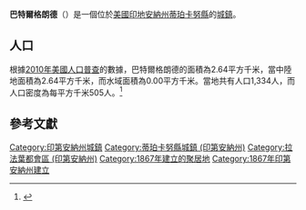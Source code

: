 {{noteTA
|G1=USState
|G2=地名
|G3=Unit
}}
{{Infobox settlement
|name            = 巴特爾格朗德
|native_name = Battle Ground
|settlement_type          = [[鎮|城鎮]]
|image_skyline            = Battle Ground, Indiana.png
|imagesize                = 250px
|image_map                = Tippecanoe County Indiana Incorporated and Unincorporated areas Battle Ground Highlighted 1803718.svg
|mapsize                  = 250px
|subdivision_type         = [[世界政區索引|國家]]
|subdivision_type1        = [[美国州份|州份]]
|subdivision_type2        = [[印地安納州行政區劃|縣]]
|subdivision_name         = [[美国|美国]]
|subdivision_name1        = [[印地安納州|印地安納州]]
|subdivision_name2        = [[蒂珀卡努縣_(印地安納州)|蒂珀卡努縣]]
|elevation_ft             = 587
|elevation_m              = 179
|timezone                 = [[北美东部时区|EST]]
|area_total_km2           = 2.64
|area_land_km2            = 2.64
|area_water_km2           = 0.00
|area_total_sq_mi         = 
|area_land_sq_mi          = 
|area_water_sq_mi         = 
|population_as_of         = [[2010年美國人口普查|2010]]
|population_footnotes     = 
|population_total         = 1334
|population_density_km2   = auto
|population_density_sq_mi = auto
|utc_offset               = -5
|coordinates              = {{coord|40|30|36|N|86|50|18|W|display=inline,title}}
| coor_pinpoint           = 
| coordinates_footnotes   = 
|timezone_DST             = EDT
|utc_offset_DST           = -4
|postal_code_type         = [[美國郵區編號|郵區編號]]
|postal_code              = 47920
|area_code                = [[北美電話區號765|765]]
|blank_name = [[地名信息系统|GNIS ID]]
|blank_info = 430580<ref name="GNIS">{{cite gnis|430580|Battle Ground}}</ref>
}}
'''巴特爾格朗德'''（{{lang-en|Battle Ground}}）是一個位於[[美國|美國]][[印地安納州|印地安納州]][[蒂珀卡努縣_(印地安納州)|蒂珀卡努縣]]的[[鎮|城鎮]]。

== 人口 ==
根據[[2010年美國人口普查|2010年美國人口普查]]的數據，巴特爾格朗德的面積為2.64平方千米，當中陸地面積為2.64平方千米，而水域面積為0.00平方千米。當地共有人口1,334人，而人口密度為每平方千米505人。<ref name="GR8">{{cite web|url=http://factfinder2.census.gov|publisher=[[美国人口调查局|美国人口调查局]]|accessdate=2011-05-14|title=American FactFinder|archive-date=2013-09-11|archive-url=https://web.archive.org/web/20130911234518/http://factfinder2.census.gov/|dead-url=no}}</ref>

== 參考文獻 ==
{{reflist}}

{{蒂珀卡努縣 (印地安納州)}}
{{Authority control}}

{{DEFAULTSORT:Battle Ground, Indiana}}
[[Category:印第安納州城鎮|Category:印第安納州城鎮]]
[[Category:蒂珀卡努縣城鎮_(印第安納州)|Category:蒂珀卡努縣城鎮 (印第安納州)]]
[[Category:拉法葉都會區_(印第安納州)|Category:拉法葉都會區 (印第安納州)]]
[[Category:1867年建立的聚居地|Category:1867年建立的聚居地]]
[[Category:1867年印第安納州建立|Category:1867年印第安納州建立]]

{{Indiana-geo-stub}}